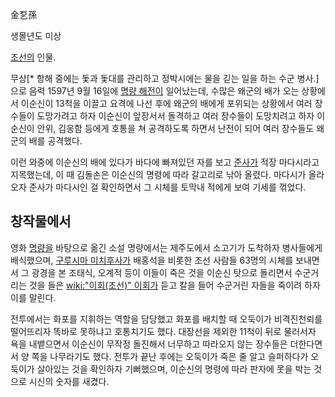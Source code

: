 金乭孫

생몰년도 미상

[[조선]]의 인물.

무상[* 항해 중에는 돛과 돛대를 관리하고 정박시에는 물을 긷는 일을 하는 수군 병사.]으로 음력 1597년 9월 16일에 [[명량 해전]]이 일어났는데, 수많은 왜군의 배가 오는 상황에서 이순신이 13척을 이끌고 요격에 나선 후에 왜군의 배에게 포위되는 상황에서 여러 장수들이 도망가려고 하자 이순신이 앞장서서 돌격하고 여러 장수들이 도망치려고 하자 이순신이 안위, 김응함 등에게 호통을 쳐 공격하도록 하면서 난전이 되어 여러 장수들도 왜군의 배를 공격했다.

이런 와중에 이순신의 배에 있다가 바다에 빠져있던 자를 보고 [[준사]]가 적장 마다시라고 지목했는데, 이 때 김돌손은 이순신의 명령에 따라 갈고리로 낚아 올렸다. 마다시가 올라오자 준사가 마다시인 걸 확인하면서 그 시체를 토막내 적에게 보여 기세를 꺾었다.

== 창작물에서 ==
영화 [[명량]]을 바탕으로 옮긴 소설 명량에서는 제주도에서 소고기가 도착하자 병사들에게 배식했으며, [[구루시마 미치후사]]가 배홍석을 비롯한 조선 사람들 63명의 시체를 보내면서 그 광경을 본 조태식, 오계적 등이 이들이 죽은 것을 이순신 탓으로 돌리면서 수군거리는 것을 들은 [[wiki:"이회(조선)" 이회]]가 듣고 칼을 들어 수군거린 자들을 죽이려 하자 이를 말린다.

전투에서는 화포를 지휘하는 역할을 담당했고 화포를 배치할 때 오둑이가 비격진천뢰를 떨어뜨리자 똑바로 못하냐고 호통치기도 했다. 대장선을 제외한 11척이 뒤로 물러서자 욕을 내뱉으면서 이순신이 무작정 돌진해서 너무하고 따라오지 않는 장수들은 더한다면서 양 쪽을 나무라기도 했다. 전투가 끝난 후에는 오둑이가 죽은 줄 알고 슬퍼하다가 오둑이가 살아있는 것을 확인하자 기뻐했으며, 이순신의 명령에 따라 판자에 못을 박는 것으로 시신의 숫자를 새겼다.
